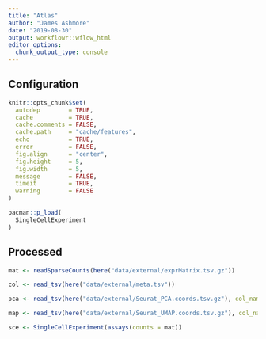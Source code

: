 ```yaml
---
title: "Atlas"
author: "James Ashmore"
date: "2019-08-30"
output: workflowr::wflow_html
editor_options:
  chunk_output_type: console
---
```


## Configuration


```r
knitr::opts_chunk$set(
  autodep        = TRUE,
  cache          = TRUE,
  cache.comments = FALSE,
  cache.path     = "cache/features",
  echo           = TRUE,
  error          = FALSE,
  fig.align      = "center",
  fig.height     = 5,
  fig.width      = 5,
  message        = FALSE,
  timeit         = TRUE,
  warning        = FALSE
)
```

```r
pacman::p_load(
  SingleCellExperiment
)
```

## Processed

```r

mat <- readSparseCounts(here("data/external/exprMatrix.tsv.gz"))

col <- read_tsv(here("data/external/meta.tsv"))

pca <- read_tsv(here("data/external/Seurat_PCA.coords.tsv.gz"), col_names = c("Cell", "D1", "D2"))

map <- read_tsv(here("data/external/Seurat_UMAP.coords.tsv.gz"), col_names = c("Cell", "D1", "D2"))

sce <- SingleCellExperiment(assays(counts = mat))

```

